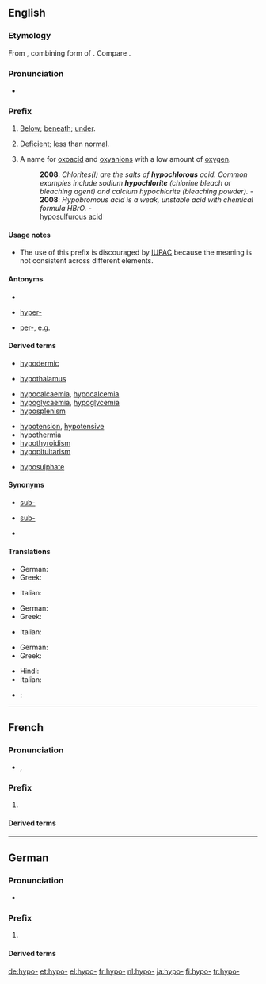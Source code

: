 {{also|hypo|hypo.|hypo-}}
==English==

===Etymology===
From {{etyl|grc|en}} {{term|sc=polytonic|ὑπο-|tr=hypo-|lang=grc}}, combining form of {{term|sc=polytonic|ὑπό|tr=hypó||under|lang=grc}}. Compare {{term|sub-|lang=en}}.

===Pronunciation===
* {{a|RP}} {{IPA|/ˈhaɪpəʊ/}}

===Prefix===
{{en-prefix}}

# {{context|anatomy|lang=en}} [[below|Below]]; [[beneath]]; [[under]].
# {{context|medicine|lang=en}} [[deficient|Deficient]]; [[less]] than [[normal]].
# {{context|chemistry|lang=en}} A name for [[oxoacid]] and [[oxyanion]]s with a low amount of [[oxygen]].
#: '''2008''': ''Chlorites(I) are the salts of '''hypochlorous''' acid. Common examples include sodium '''hypochlorite''' (chlorine bleach or bleaching agent) and calcium hypochlorite (bleaching powder).'' - {{w|hypochlorite}}
#: '''2008''': ''Hypobromous acid is a weak, unstable acid with chemical formula HBrO. '' - {{w|Hypobromous acid}}
#: [[hyposulfurous acid]]

====Usage notes====
* {{sense|chemistry}} The use of this prefix is discouraged by [[IUPAC]] because the meaning is not consistent across different elements.

====Antonyms====
* {{sense|Anatomical sense}}
* {{sense|Medical sense}} [[hyper-]] <!-- may also be in other senses -->
* {{sense|Chemical sense}} [[per-]], e.g. {{w|perchloric acid}}

====Derived terms====
{{prefixsee|en}}
{{rel-top|Terms derived from the ''hypo-'' prefix in the anatomical sense}}
* [[hypodermic]]
{{rel-mid}}
* [[hypothalamus]]
{{rel-bottom}}
{{rel-top|Terms derived from the ''hypo-'' prefix in the medical sense}}
* [[hypocalcaemia]], [[hypocalcemia]]
* [[hypoglycaemia]], [[hypoglycemia]]
* [[hyposplenism]]
{{rel-mid}}
* [[hypotension]], [[hypotensive]]
* [[hypothermia]]
* [[hypothyroidism]]
* [[hypopituitarism]]
{{rel-bottom}}
{{rel-top|Terms derived from the ''hypo-'' prefix in the chemical sense}}
* [[hyposulphate]]
{{rel-mid}}
{{rel-bottom}}

====Synonyms====
* {{sense|Anatomical sense}} [[sub-]] {{qualifier|Latinate}}
* {{sense|Medical sense}} [[sub-]] {{qualifier|Latinate}}
* {{sense|Chemical sense}}

====Translations====
{{trans-top|Anatomical sense}}
* German: {{t+|de|hypo-}}
* Greek: {{t+|el|υπο-|tr=ypo-}}
{{trans-mid}}
* Italian: {{t+|it|ipo-}}
{{trans-bottom}}

{{trans-top|Medical sense}}
* German: {{t+|de|hypo-}}
* Greek: {{t+|el|υπο-|tr=ypo-}}
{{trans-mid}}
* Italian: {{t+|it|ipo-}}
{{trans-bottom}}

{{trans-top|Chemical sense}}
* German: {{t+|de|hypo-}}
* Greek: {{t+|el|υπο-|tr=ypo-}}
{{trans-mid}}
* Hindi: {{t-|hi|उन-|tr=un|sc=Deva}}
* Italian: {{t+|it|ipo-}}
{{trans-bottom}}

{{checktrans-top}}
* {{ttbc|fr}}: {{t+|fr|hypo-}}
{{trans-mid}}
{{trans-bottom}}

----

==French==

===Pronunciation===
* {{IPA|/ipɔ/|lang=fr}}, {{X-SAMPA|/ipO/}}

===Prefix===
{{head|fr|prefix|sort=hypo}}

# {{l/en|hypo-}}

====Derived terms====
{{prefixsee|fr}}

----

==German==

===Pronunciation===
* {{IPA|/ˈhypo/|lang=de}}

===Prefix===
{{de-pref}}

# {{l/en|hypo-}}

====Derived terms====
{{prefixsee|de}}

[[de:hypo-]]
[[et:hypo-]]
[[el:hypo-]]
[[fr:hypo-]]
[[nl:hypo-]]
[[ja:hypo-]]
[[fi:hypo-]]
[[tr:hypo-]]